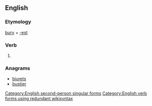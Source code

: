 ==English==

===Etymology===
[[bury]] + [[-est]]

===Verb===
{{en-verb form}}

# {{context|archaic|lang=en}} {{form of|Second-person singular simple present form|bury|lang=en}}

===Anagrams===
* [[biurets#English|biurets]]
* [[bustier#English|bustier]]

[[Category:English second-person singular forms]]
[[Category:English verb forms using redundant wikisyntax]]